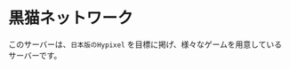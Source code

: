 
# 黒猫ネットワーク

このサーバーは、``日本版のHypixel`` を目標に掲げ、様々なゲームを用意しているサーバーです。<br/>

[//]: # (↓ これがCardっていうやつ。出したいなら "ここにカード アイコンは○○ リンクは○○ 文章は○○" でお願いします。)

[//]: # ()
[//]: # (<Cards>)

[//]: # (    <Card icon={<svg xmlns="http://www.w3.org/2000/svg" width="2em" height="2em" viewBox="0 0 24 24"><path fill="currentColor" d="M19.27 5.33C17.94 4.71 16.5 4.26 15 4a.09.09 0 0 0-.07.03c-.18.33-.39.76-.53 1.09a16.09 16.09 0 0 0-4.8 0c-.14-.34-.35-.76-.54-1.09c-.01-.02-.04-.03-.07-.03c-1.5.26-2.93.71-4.27 1.33c-.01 0-.02.01-.03.02c-2.72 4.07-3.47 8.03-3.1 11.95c0 .02.01.04.03.05c1.8 1.32 3.53 2.12 5.24 2.65c.03.01.06 0 .07-.02c.4-.55.76-1.13 1.07-1.74c.02-.04 0-.08-.04-.09c-.57-.22-1.11-.48-1.64-.78c-.04-.02-.04-.08-.01-.11c.11-.08.22-.17.33-.25c.02-.02.05-.02.07-.01c3.44 1.57 7.15 1.57 10.55 0c.02-.01.05-.01.07.01c.11.09.22.17.33.26c.04.03.04.09-.01.11c-.52.31-1.07.56-1.64.78c-.04.01-.05.06-.04.09c.32.61.68 1.19 1.07 1.74c.03.01.06.02.09.01c1.72-.53 3.45-1.33 5.25-2.65c.02-.01.03-.03.03-.05c.44-4.53-.73-8.46-3.1-11.95c-.01-.01-.02-.02-.04-.02M8.52 14.91c-1.03 0-1.89-.95-1.89-2.12s.84-2.12 1.89-2.12c1.06 0 1.9.96 1.89 2.12c0 1.17-.84 2.12-1.89 2.12m6.97 0c-1.03 0-1.89-.95-1.89-2.12s.84-2.12 1.89-2.12c1.06 0 1.9.96 1.89 2.12c0 1.17-.83 2.12-1.89 2.12"/></svg>} title="Discord" href="https://link.kuroneko.click/discord"/>)

[//]: # (    <Card icon={<svg xmlns="http://www.w3.org/2000/svg" width="2em" height="2em" viewBox="0 0 24 24"><path fill="currentColor" d="m10 15l5.19-3L10 9zm11.56-7.83c.13.47.22 1.1.28 1.9c.07.8.1 1.49.1 2.09L22 12c0 2.19-.16 3.8-.44 4.83c-.25.9-.83 1.48-1.73 1.73c-.47.13-1.33.22-2.65.28c-1.3.07-2.49.1-3.59.1L12 19c-4.19 0-6.8-.16-7.83-.44c-.9-.25-1.48-.83-1.73-1.73c-.13-.47-.22-1.1-.28-1.9c-.07-.8-.1-1.49-.1-2.09L2 12c0-2.19.16-3.8.44-4.83c.25-.9.83-1.48 1.73-1.73c.47-.13 1.33-.22 2.65-.28c1.3-.07 2.49-.1 3.59-.1L12 5c4.19 0 6.8.16 7.83.44c.9.25 1.48.83 1.73 1.73"/></svg>} title="YouTube" href="https://link.kuroneko.click/youtube"/>)

[//]: # (    <Card icon={<svg xmlns="http://www.w3.org/2000/svg" width="2em" height="2em" viewBox="0 0 16 16"><path fill="currentColor" d="M9.294 6.928L14.357 1h-1.2L8.762 6.147L5.25 1H1.2l5.31 7.784L1.2 15h1.2l4.642-5.436L10.751 15h4.05zM7.651 8.852l-.538-.775L2.832 1.91h1.843l3.454 4.977l.538.775l4.491 6.47h-1.843z"/></svg>} title="Discord" href="https://link.kuroneko.click/x"/>)

[//]: # (</Cards>)

[//]: # ()
[//]: # (<br/>)

[//]: # ()
[//]: # (↓ これがCallout 出したいなら上のCardと同じかじおねがいします。)

[//]: # ()
[//]: # (<CustomCallout type="warning">Discord はできるだけ参加することをお勧めします。<br/>大切な情報などを発信しています。</CustomCallout>)

[//]: # (<CustomCallout type="note">Discord はできるだけ参加することをお勧めします。<br/>大切な情報などを発信しています。</CustomCallout>)

[//]: # (<CustomCallout type="important">Discord はできるだけ参加することをお勧めします。<br/>大切な情報などを発信しています。</CustomCallout>)

[//]: # ()
[//]: # (↓ これがSteps 出したいなら同様に！！)

[//]: # ()
[//]: # (<Steps>)

[//]: # (    ### Step 1)

[//]: # (    Contents for step 1.)

[//]: # (    ### Step 2)

[//]: # (    Contents for step 2.)

[//]: # (    ### Step 3)

[//]: # (    Contents for step 3.)

[//]: # (</Steps>)
